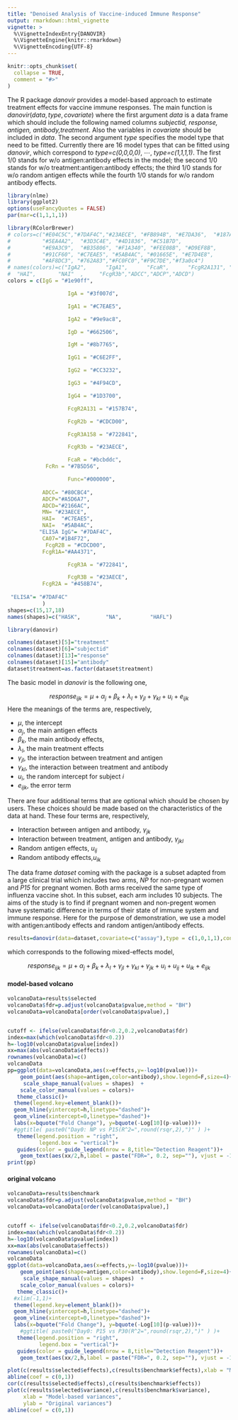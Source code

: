 ```yaml
---
title: "Denoised Analysis of Vaccine-induced Immune Response"
output: rmarkdown::html_vignette
vignette: >
  %\VignetteIndexEntry{DANOVIR}
  %\VignetteEngine{knitr::rmarkdown}
  %\VignetteEncoding{UTF-8}
---
```


```r
knitr::opts_chunk$set(
  collapse = TRUE,
  comment = "#>"
)
```

The R package *danovir* provides a model-based approach to estimate treatment effects for vaccine immune responses. The main function is $danovir (data,type,covariate)$ where the first argument  *data* is a data frame which should include the following named columns *subjectid, response, antigen, antibody,treatment*. Also the variables in *covariate* should be included in *data*. The second argument *type* specifies the model type that need to be fitted.  Currently there are 16 model types that can be fitted using *danovir*, which correspond to *type=c(0,0,0,0)*, $\cdots$,   *type=c(1,1,1,1)*. The first 1/0 stands for w/o antigen:antibody effects in the model; the second 1/0 stands for w/o treatment:antigen:antibody effects; the third 1/0 stands for w/o random antigen effects while the fourth 1/0 stands for w/o random antibody effects.  

```r
library(nlme)
library(ggplot2)
options(useFancyQuotes = FALSE)
par(mar=c(1,1,1,1))
```

```r
library(RColorBrewer)
# colors=c("#E04C5C","#7DAF4C","#23AECE", "#FB894B", "#E7DA36",  "#187A51",
#          "#5EA4A2",  "#3D3C4E", "#4D1836", "#C51B7D",
#          "#E9A3C9",  "#B35806", "#F1A340", "#FEE08B", "#D9EF8B",
#          "#91CF60", "#C7EAE5", "#5AB4AC", "#01665E", "#E7D4E8",
#          "#AF8DC3", "#762A83","#FC0FC0","#F9C7DE","#f3a0c4")
# names(colors)=c("IgA2",      "IgA1",      "FcaR",      "FcgR2A131", "FcgR3A158", "IgG" ,      "ELISA IgG", "IgG4",      "IgG2",      "IgA"  ,     "IgG3"  ,    "IgM"    ,   "FcgR1A"  ,  "MN"    ,    "FcgR2b"  ,  "IgG1" ,
#  "HAI",       "NAI"  ,     "FcgR3b","ADCC","ADCP","ADCD")
colors = c(IgG = "#1e90ff",

                   IgA = "#3f007d",

                   IgA1 = "#C7EAE5",

                   IgA2 = "#9e9ac8",

                   IgD = "#662506",

                   IgM = "#8b7765",

                   IgG1 = "#C6E2FF",

                   IgG2 = "#CC3232",

                   IgG3 = "#4F94CD",

                   IgG4 = "#1D3700",

                   FcgR2A131 = "#157B74",

                   FcgR2b = "#CDCD00",

                   FcgR3A158 = "#722841",

                   FcgR3b = "#23AECE",

                   FcaR = "#bcbddc",
            FcRn = "#7B5D56",

                   Func="#000000",
           
           ADCC= "#80CBC4",
           ADCP="#A5D6A7",
           ADCD="#2166AC",
           MN= "#23AECE",
           HAI=  "#C7EAE5",
           NAI=  "#5AB4AC",
          "ELISA IgG"= "#7DAF4C",
           CA07="#1B4F72",
            FcgR2B = "#CDCD00",
           FcgR1A="#AA4371",

                   FcgR3A = "#722841",

                   FcgR3B = "#23AECE",
           FcgR2A = "#458B74",
          
 "ELISA"= "#7DAF4C"
           )
shapes=c(15,17,18)
names(shapes)=c("HASK",        "NA",         "HAFL")
```



```r
library(danovir)
```


```r
colnames(dataset)[5]="treatment"
colnames(dataset)[6]="subjectid"
colnames(dataset)[13]="response"
colnames(dataset)[15]="antibody"
dataset$treatment=as.factor(dataset$treatment)
```

The basic model in *danovir* is the following one,

$$response_{ijk}=\mu+\alpha_j+\beta_k+\lambda_l+\gamma_{jl}+\gamma_{kl}+
u_i+e_{ijk}$$
Here the meanings of the terms are, respectively, 

- $\mu$, the intercept
- $\alpha_j$, the main antigen effects
- $\beta_k$, the main antibody effects,
- $\lambda_l$, the main treatment effects
- $\gamma_{jl}$, the interaction between treatment and antigen
- $\gamma_{kl}$, the interaction between treatment and antibody
- $u_i$, the random intercept for subject $i$
- $e_{ijk}$, the error term


There are four additional terms that are optional which should be chosen by users. These choices should be made based on the characteristics of the data at hand. These four terms are, respectively,

- Interaction between antigen and antibody, $\gamma_{jk}$
- Interaction between treatment, antigen and antibody, $\gamma_{jkl}$
- Random antigen effects, $u_{ij}$
- Random antibody effects,$u_{ik}$


The data frame *dataset* coming with the package is a subset adapted from a large clinical trial which includes two arms,  *NP* for non-pregnant women and *P15* for pregnant women. Both arms received the same type of influenza vaccine shot. In this subset, each arm includes 10 subjects. The aims of the study is to find if pregnant women and non-pregent women have systematic difference in terms of  their state of immune system and immune response. Here for the purpose of demonstration, we use a model with antigen:antibody effects and random antigen/antibody effects.  

```r
results=danovir(data=dataset,covariate=c("assay"),type = c(1,0,1,1),control = control)
```

which corresponds to the following mixed-effects model, 

$$response_{ijk}=\mu+\alpha_j+\beta_k+\lambda_l+\gamma_{jl}+\gamma_{kl}+\gamma_{jk}+u_i+u_{ij}+u_{ik}+e_{ijk}$$

#### model-based volcano

```r
volcanoData=results$selected
volcanoData$fdr=p.adjust(volcanoData$pvalue,method = "BH")
volcanoData=volcanoData[order(volcanoData$pvalue),]


cutoff <- ifelse(volcanoData$fdr<0.2,0.2,volcanoData$fdr)
index=max(which(volcanoData$fdr<0.2))
h=-log10(volcanoData$pvalue[index])
xx=max(abs(volcanoData$effects))
rownames(volcanoData)=c()
volcanoData
pp=ggplot(data=volcanoData,aes(x=effects,y=-log10(pvalue)))+
    geom_point(aes(shape=antigen,color=antibody),show.legend=F,size=4)+
     scale_shape_manual(values = shapes)  +
    scale_color_manual(values = colors)+
   theme_classic()+
  theme(legend.key=element_blank())+
  geom_hline(yintercept=h,linetype="dashed")+
  geom_vline(xintercept=0,linetype="dashed")+
  labs(x=bquote("Fold Change"), y=bquote(-Log[10](p-value)))+
  #ggtitle( paste0("Day0: NP vs P15(R^2=",round(rsqr,2),")" ) )+
   theme(legend.position = "right",
          legend.box = "vertical")+
   guides(color = guide_legend(nrow = 8,title="Detection Reagent"))+
    geom_text(aes(xx/2,h,label = paste("FDR=", 0.2, sep=""), vjust = -1),show.legend = FALSE)
print(pp)
```


#### original volcano

```r
volcanoData=results$benchmark
volcanoData$fdr=p.adjust(volcanoData$pvalue,method = "BH")
volcanoData=volcanoData[order(volcanoData$pvalue),]


cutoff <- ifelse(volcanoData$fdr<0.2,0.2,volcanoData$fdr)
index=max(which(volcanoData$fdr<0.2))
h=-log10(volcanoData$pvalue[index])
xx=max(abs(volcanoData$effects))
rownames(volcanoData)=c()
volcanoData
ggplot(data=volcanoData,aes(x=effects,y=-log10(pvalue)))+
    geom_point(aes(shape=antigen,color=antibody),show.legend=F,size=4)+
     scale_shape_manual(values = shapes)  +
    scale_color_manual(values = colors)+
   theme_classic()+
  #xlim(-1,1)+
  theme(legend.key=element_blank())+
  geom_hline(yintercept=h,linetype="dashed")+
  geom_vline(xintercept=0,linetype="dashed")+
  labs(x=bquote("Fold Change"), y=bquote(-Log[10](p-value)))+
    #ggtitle( paste0("Day0: P15 vs P30(R^2=",round(rsqr,2),")" ) )+
   theme(legend.position = "right",
          legend.box = "vertical")+
   guides(color = guide_legend(nrow = 8,title="Detection Reagent"))+
    geom_text(aes(xx/2,h,label = paste("FDR=", 0.2, sep=""), vjust = -1),show.legend = FALSE)
```


```r
plot(c(results$selected$effects),c(results$benchmark$effects),xlab = "Model-based effects",ylab = "Original effects")
abline(coef = c(0,1))
cor(c(results$selected$effects),c(results$benchmark$effects))
plot(c(results$selected$variance),c(results$benchmark$variance),
     xlab = "Model-based variances",
     ylab = "Original variances")
abline(coef = c(0,1))
```

